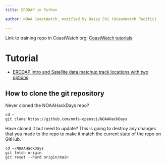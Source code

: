 ```yaml
---
title: ERDDAP in Python

author: NOAA CoastWatch, modified by Daisy Shi (OceanWatch Pacific)

---
```

Link to training repo in CoastWatch org: [CoastWatch tutorials](https://github.com/coastwatch-training/CoastWatch-Tutorials)

# Tutorial

* [ERDDAP intro and Satellite data matchup track locations with two options](erddap_intro_satellite_matchup_track_2_options.html)


## How to clone the git repository 

Never cloned the NOAAHackDays repo?

```
cd ~
git clone https://github.com/nmfs-opensci/NOAAHackDays
```

Have cloned it but need to update? This is going to destroy any changes that you made to the repo to make it match the current state of the repo on GitHub.

```  
cd ~/NOAAHackDays
git fetch origin
git reset --hard origin/main
```


